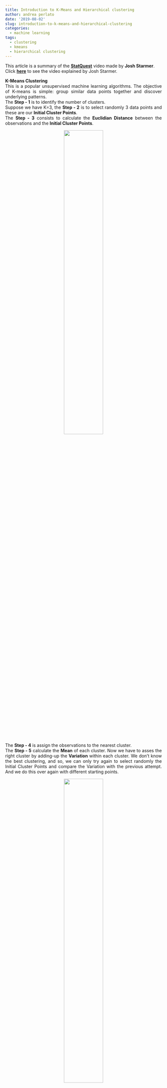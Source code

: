 ```yaml
---
title: Introduction to K-Means and Hierarchical clustering
author: andrea perlato
date: '2019-08-02'
slug: introduction-to-k-means-and-hierarchical-clustering
categories:
  - machine learning
tags:
  - clustering
  - kmeans
  - hierarchical clustering
---
```


<style>
body {
text-align: justify}
</style>

This article is a summary of the [**StatQuest**](https://www.youtube.com/channel/UCtYLUTtgS3k1Fg4y5tAhLbw) video made by **Josh Starmer**. </br> 
Click [**here**](https://www.youtube.com/watch?v=4b5d3muPQmA) to see the video explained by Josh Starmer. </br>

**K-Means Clustering** </br>
This is a popular unsupervised machine learning algorithms. The objective of K-means is simple: group similar data points together and discover underlying patterns. </br>
The **Step - 1** is to identify the number of clusters. </br>
Suppose we have K=3, the **Step - 2** is to select randomly 3 data points and these are our **Initial Cluster Points**. </br>
The **Step - 3** consists to calculate the **Euclidian Distance** between the observations and the **Initial Cluster Points**. </br>

<center>
![](/img/kmeanseuclidian.png){width=50%}
</center>

The **Step - 4** is assign the observations to the nearest cluster. </br>
The **Step - 5** calculate the **Mean** of each cluster. Now we have to asses the right cluster by adding-up the **Variation** within each cluster. We don’t know the best clustering, and so, we can only try again to select randomly the Initial Cluster Points and compare the Variation with the previous attempt. And we do this over again with different starting points.

<center>
![](/img/kmeansvariation.png){width=50%}
</center>

With this approach, we can find the **Best Initial Cluster Points** that have the lowest variation, but we still we don’t know if that variation is the lowest overall. To solve this question, could be very useful to find a method to identify the **Best Numebr of K**. Essentially, each time we add a new cluster, the **Total Variation** within each cluster is smaller than before.

<center>
![](/img/kemanelbowplot.png){width=40%}
</center>

The goal is to stop the number of K when the variatioin stops to decrease, that is why this method is called **Elbow**. The [**Elbow Plot**](https://en.wikipedia.org/wiki/Elbow_method_(clustering)) helps us to find when the variation is stabilized based on the number of K.


**Hierarchical Clustering** </br>
This approach is often associated with [**Heatmaps**](https://en.wikipedia.org/wiki/Heat_map). </br>
Heatmaps often come with [**Dendrograms**](https://en.wikipedia.org/wiki/Dendrogram) that indicates the similarity and the cluster of membership, and the order the clusters are formed.

<center>
![](/img/hierendrogram.png){width=40%}
</center>

Cluster with more similarity have shorter dendrogram branch. </br>
The defined method for determining similarity is the **Euclidean Distance** between Observations, we can also use the **Manhattan Distance** that is the absolute value of the differences, as shown below.

<center>
![](/img/hiermanatthan.png){width=40%}
</center>

Now, to assign new observations to a cluster based on the **Center Point**, we have to explore all the possible methods that are: </br> 
**1 - Centroid**: the average of each cluster. </br>
**2 - Single Linkage**: the closest point in each cluster. </br>
**3 - Complete Linkage**: the furthest point in each cluster. </br>
The ultimate goal is to find the best method able to gives more insight into our data. 



**How is K-Means clustering different from Hierarchical clustering?** </br>
The **K-Means clustering** specifically tries to put the data into the number of clusters we tell it to. </br>
The **Hierarchical clustering** just tells us, pairwise, what two things are most similar. </br>

































